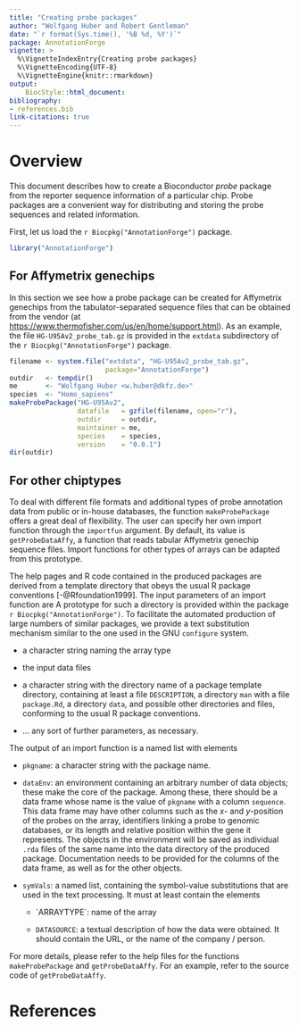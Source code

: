 ```yaml
---
title: "Creating probe packages"
author: "Wolfgang Huber and Robert Gentleman"
date: "`r format(Sys.time(), '%B %d, %Y')`"
package: AnnotationForge
vignette: >
  %\VignetteIndexEntry{Creating probe packages}
  %\VignetteEncoding{UTF-8}
  %\VignetteEngine{knitr::rmarkdown}
output:
    BiocStyle::html_document:
bibliography:
- references.bib
link-citations: true
---
```


# Overview

This document describes how to create a Bioconductor *probe* package from the
reporter sequence information of a particular chip. Probe packages are a
convenient way for distributing and storing the probe sequences and related
information.

First, let us load the `r Biocpkg("AnnotationForge")` package.

```r
library("AnnotationForge")
```

## For Affymetrix genechips 

In this section we see how a probe package can be created for Affymetrix
genechips from the tabulator-separated sequence files that can be obtained from
the vendor (at <https://www.thermofisher.com/us/en/home/support.html>). As an
example, the file `HG-U95Av2_probe_tab.gz` is provided in the `extdata`
subdirectory of the `r Biocpkg("AnnotationForge")` package.

```r
filename <- system.file("extdata", "HG-U95Av2_probe_tab.gz", 
                        package="AnnotationForge")
outdir   <- tempdir()
me       <- "Wolfgang Huber <w.huber@dkfz.de>"
species  <- "Homo_sapiens"
makeProbePackage("HG-U95Av2",
                 datafile   = gzfile(filename, open="r"),
                 outdir     = outdir,
                 maintainer = me,
                 species    = species,
                 version    = "0.0.1")
dir(outdir)
```

## For other chiptypes {#subsec.otherarraytypes}

To deal with different file formats and additional types of probe annotation
data from public or in-house databases, the function `makeProbePackage` offers a
great deal of flexibility. The user can specify her own import function through
the `importfun` argument. By default, its value is `getProbeDataAffy`, a
function that reads tabular Affymetrix genechip sequence files. Import functions
for other types of arrays can be adapted from this prototype.

The help pages and R code contained in the produced packages are derived from a
template directory that obeys the usual R package conventions
[-@Rfoundation1999]. The input parameters of an import function are A prototype
for such a directory is provided within the package
`r Biocpkg("AnnotationForge")`. To facilitate the automated production of large
numbers of similar packages, we provide a text substitution mechanism similar to
the one used in the GNU `configure` system.

- a character string naming the array type

- the input data files

- a character string with the directory name of a package template directory,
containing at least a file `DESCRIPTION`, a directory `man` with a file
`package.Rd`, a directory `data`, and possible other directories and files,
conforming to the usual R package conventions.

- ... any sort of further parameters, as necessary.

The output of an import function is a named list with elements

- `pkgname`: a character string with the package name.

- `dataEnv`: an environment containing an arbitrary number of data objects;
these make the core of the package. Among these, there should be a data frame
whose name is the value of `pkgname` with a column `sequence`. This data frame
may have other columns such as the $x$- and $y$-position of the probes on the
array, identifiers linking a probe to genomic databases, or its length and
relative position within the gene it represents. The objects in the environment
will be saved as individual `.rda` files of the same name into the data
directory of the produced package. Documentation needs to be provided for the
columns of the data frame, as well as for the other objects.

- `symVals`: a named list, containing the symbol-value substitutions that are
  used in the text processing. It must at least contain the elements

  -  \`ARRAYTYPE`: name of the array

  -  `DATASOURCE`: a textual description of how the data were
     obtained. It should contain the URL, or the name of the company
     / person.

For more details, please refer to the help files for the functions
`makeProbePackage` and `getProbeDataAffy`. For an example, refer to the source 
code of `getProbeDataAffy`.

# References {-}